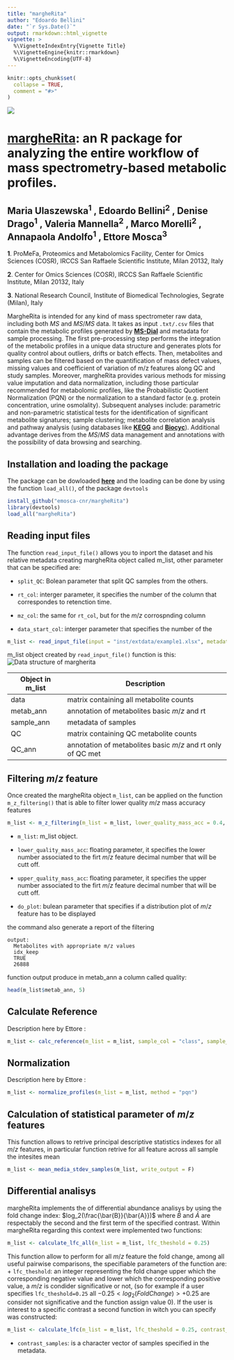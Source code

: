 ```yaml
---
title: "margheRita"
author: "Edoardo Bellini"
date: "`r Sys.Date()`"
output: rmarkdown::html_vignette
vignette: >
  %\VignetteIndexEntry{Vignette Title}
  %\VignetteEngine{knitr::rmarkdown}
  %\VignetteEncoding{UTF-8}
---
```


```r
knitr::opts_chunk$set(
  collapse = TRUE,
  comment = "#>"
)
```
![](images/logo.png)

# **[margheRita](https://github.com/emosca-cnr/margheRita)**: an R package for analyzing the entire workflow of mass spectrometry-based metabolic profiles.

## Maria Ulaszewska^**1**^ , Edoardo Bellini^**2**^ , Denise Drago^**1**^ , Valeria Mannella^**2**^ , Marco Morelli^**2**^ , Annapaola Andolfo^**1**^ , Ettore Mosca^**3**^

**1**. ProMeFa, Proteomics and Metabolomics Facility, Center for Omics Sciences (COSR), IRCCS San Raffaele Scientific Institute, Milan 20132, Italy

**2**. Center for Omics Sciences (COSR), IRCCS San Raffaele Scientific Institute, Milan 20132, Italy

**3**. National Research Council, Institute of Biomedical Technologies, Segrate (Milan), Italy



  
MargheRita is intended for any kind of mass spectrometer raw data, including both $MS$ and $MS/MS$ data. It takes as input `.txt/.csv` files that contain the metabolic profiles generated by **[MS-Dial](http://prime.psc.riken.jp/compms/msdial/main.html)** and metadata for sample processing. The first pre-processing step performs the integration of the metabolic profiles in a unique data structure and generates plots for quality control about outliers, drifts or batch effects. Then, metabolites and samples can be filtered based on the quantification of mass defect values, missing values and coefficient of variation of m/z features along QC and study samples. Moreover, margheRita provides various methods for missing value imputation and data normalization, including those particular recommended for metabolomic profiles, like the Probabilistic Quotient Normalization (PQN) or the normalization to a standard factor (e.g. protein concentration, urine osmolality). Subsequent analyses include: parametric and non-parametric statistical tests for the identification of significant metabolite signatures; sample clustering; metabolite correlation analysis and pathway analysis (using databases like **[KEGG](https://www.genome.jp/kegg/)** and **[Biocyc](https://biocyc.org)**). Additional advantage derives from the $MS/MS$ data management and annotations with the possibility of data browsing and searching.

## Installation and loading the package

The package can be dowloaded **[here](https://github.com/emosca-cnr/margheRita)** and the loading can be done by using the function `load_all()`, of the package `devtools`
```r
install_github("emosca-cnr/margheRita")
library(devtools)
load_all("margheRita")
```


## Reading input files

The function `read_input_file()` allows you to inport the dataset and his relative metadata creating margheRita object called m_list, other parameter that can be specified are:

+ `split_QC`: Bolean parameter that split QC samples from the others.

+ `rt_col`: interger parameter, it specifies the number of the column that correspondes to retenction time.

+ `mz_col`: the same for `rt_col`, but for the $m/z$ corrospnding column

+ `data_start_col`: interger parameter that specifies the number of the 
```r
m_list <- read_input_file(input = "inst/extdata/example1.xlsx", metadata = "inst/extdata/example1_meta.xlsx", split_QC = TRUE, rt_col = 2, mz_col =3 , data_start_col = 4)
```
m_list object created by `read_input_file()` function is this:
![Data structure of margherita](images/m_list_str.png)

Object in m_list  | Description
------------- | -------------
data  | matrix containing all metabolite counts
metab_ann  | annotation of metabolites basic $m/z$ and rt
sample_ann | metadata of samples
QC | matrix containing QC metabolite counts
QC_ann | annotation of metabolites basic $m/z$ and rt only of QC met

## Filtering $m/z$ feature 

Once created the margheRita object `m_list`, can be applied on the function `m_z_filtering()` that is able to filter lower quality $m/z$ mass accuracy features

```r
m_list <- m_z_filtering(m_list = m_list, lower_quality_mass_acc = 0.4, upper_quality_mass_acc = 0.8, do_plot = T)
```

+ `m_list`: m_list object.

+ `lower_quality_mass_acc`: floating parameter, it specifies the lower number associated to the firt $m/z$ feature decimal number that will be cutt off.

+ `upper_quality_mass_acc`: floating parameter, it specifies the upper number associated to the firt $m/z$ feature decimal number that will be cutt off.

+ `do_plot`: bulean parameter that specifies if a distribution plot of $m/z$ feature has to be displayed

the command also generate a report of the filtering

    output:
      Metabolites with appropriate m/z values
      idx_keep
      TRUE 
      26888

function output produce in metab_ann a column called quality: 
```r
head(m_list$metab_ann, 5)
```

## Calculate Reference
Description here by Ettore :
```r
m_list <- calc_reference(m_list = m_list, sample_col = "class", sample_class = "QC", approach = "median")
```

## Normalization
Description here by Ettore :
```r
m_list <- normalize_profiles(m_list = m_list, method = "pqn")
```

## Calculation of statistical parameter of $m/z$ features 
This function allows to retrive principal descriptive statistics indexes for all $m/z$ features, in particular function retrive for all feature across all sample the intesites mean 
```r
m_list <- mean_media_stdev_samples(m_list, write_output = F)
```




## Differential analisys
margheRita implements the of differential abundance analisys by using the fold change index: $log_2(\frac{\bar{B}}{\bar{A}})$ where $\bar{B}$ and $\bar{A}$ are respectably the second and the first term of the specified contrast. Within margheRita regarding this context were implemented two functions:
```r
m_list <- calculate_lfc_all(m_list = m_list, lfc_theshold = 0.25)
```
This function allow to perform for all $m/z$ feature the fold change, among all useful pairwise comparisons, the specifiable parameters of the function are:
+ `lfc_theshold`: an integer representing the fold change upper which the corresponding negative value and lower which the corresponding positive value, a $m/z$ is condider significative or not, (so for example if a user specifies `lfc_theshold=0.25` all $-0.25<log_2(Fold Change)>+0.25$ are consider not significative and the function assign value 0).
If the user is interest to a specific contrast a second function in witch you can specify was constructed:
```r
m_list <- calculate_lfc(m_list = m_list, lfc_theshold = 0.25, contrast_samples = c("BAL_STAND", "NOD_STAND"))

```
+ `contrast_samples`: is a character vector of samples specified in the metadata.






